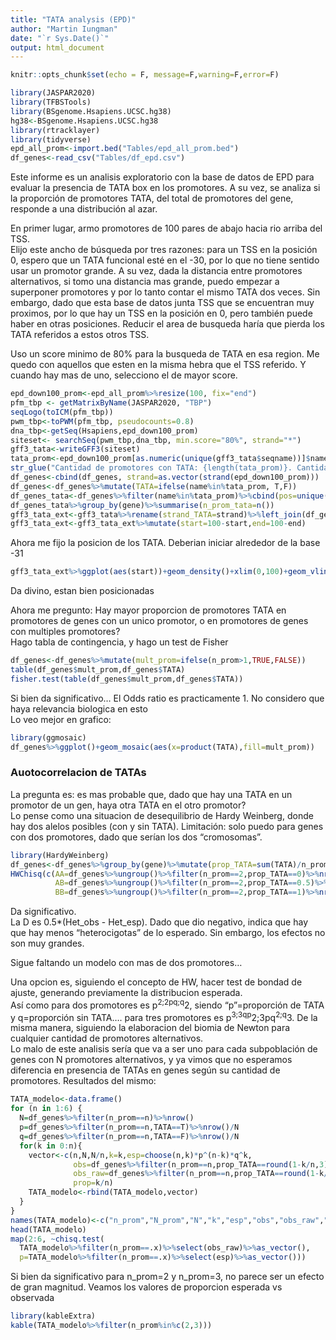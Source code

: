 ```yaml
---
title: "TATA analysis (EPD)"
author: "Martin Iungman"
date: "`r Sys.Date()`"
output: html_document
---
```


```r
knitr::opts_chunk$set(echo = F, message=F,warning=F,error=F)
```

```r
library(JASPAR2020)
library(TFBSTools)
library(BSgenome.Hsapiens.UCSC.hg38)
hg38<-BSgenome.Hsapiens.UCSC.hg38
library(rtracklayer)
library(tidyverse)
epd_all_prom<-import.bed("Tables/epd_all_prom.bed")
df_genes<-read_csv("Tables/df_epd.csv")
```

Este informe es un analisis exploratorio con la base de datos de EPD para evaluar la presencia de TATA box en los promotores. A su vez, se analiza si la proporción de promotores TATA, del total de promotores del gene, responde a una distribución al azar.   

En primer lugar, armo promotores de 100 pares de abajo hacia rio arriba del TSS.\
Elijo este ancho de búsqueda por tres razones: para un TSS en la posición 0, espero que un TATA funcional esté en el -30, por lo que no tiene sentido usar un promotor grande. A su vez, dada la distancia entre promotores alternativos, si tomo una distancia mas grande, puedo empezar a superponer promotores y por lo tanto contar el mismo TATA dos veces. Sin embargo, dado que esta base de datos junta TSS que se encuentran muy proximos, por lo que hay un TSS en la posición en 0, pero también puede haber en otras posiciones. Reducir el area de busqueda haría que pierda los TATA referidos a estos otros TSS.  

Uso un score minimo de 80% para la busqueda de TATA en esa region. Me quedo con aquellos que esten en la misma hebra que el TSS referido.
Y cuando hay mas de uno, selecciono el de mayor score. 
```r
epd_down100_prom<-epd_all_prom%>%resize(100, fix="end")
pfm_tbp <- getMatrixByName(JASPAR2020, "TBP")
seqLogo(toICM(pfm_tbp))
pwm_tbp<-toPWM(pfm_tbp, pseudocounts=0.8)
dna_tbp<-getSeq(Hsapiens,epd_down100_prom)
siteset<- searchSeq(pwm_tbp,dna_tbp, min.score="80%", strand="*")
gff3_tata<-writeGFF3(siteset)
tata_prom<-epd_down100_prom[as.numeric(unique(gff3_tata$seqname))]$name
str_glue("Cantidad de promotores con TATA: {length(tata_prom)}. Cantidad de genes asociados: {epd_down100_prom[as.numeric(unique(gff3_tata$seqname))]$gene%>%unique()%>%length()}")
df_genes<-cbind(df_genes, strand=as.vector(strand(epd_down100_prom)))
df_genes<-df_genes%>%mutate(TATA=ifelse(name%in%tata_prom, T,F))
df_genes_tata<-df_genes%>%filter(name%in%tata_prom)%>%cbind(pos=unique(gff3_tata$seqname))
df_genes_tata%>%group_by(gene)%>%summarise(n_prom_tata=n())
gff3_tata_ext<-gff3_tata%>%rename(strand_TATA=strand)%>%left_join(df_genes_tata, by=c("seqname"="pos"))%>%filter(strand_TATA==strand)%>%group_by(name)%>%filter(score.x==max(score.x))
gff3_tata_ext<-gff3_tata_ext%>%mutate(start=100-start,end=100-end)
``` 

Ahora me fijo la posicion de los TATA. Deberian iniciar alrededor de la base -31
```r
gff3_tata_ext%>%ggplot(aes(start))+geom_density()+xlim(0,100)+geom_vline(xintercept = 31,linetype="dashed")
```
 
Da divino, estan bien posicionadas

Ahora me pregunto: Hay mayor proporcion de promotores TATA en promotores de genes con un unico promotor, o en promotores de genes con multiples promotores?  
Hago tabla de contingencia, y hago un test de Fisher

```r
df_genes<-df_genes%>%mutate(mult_prom=ifelse(n_prom>1,TRUE,FALSE))
table(df_genes$mult_prom,df_genes$TATA)
fisher.test(table(df_genes$mult_prom,df_genes$TATA))
```

Si bien da significativo... El Odds ratio es practicamente 1. No considero que haya relevancia biologica en esto  
Lo veo mejor en grafico:  

```r
library(ggmosaic)
df_genes%>%ggplot()+geom_mosaic(aes(x=product(TATA),fill=mult_prom))
```

### Auotocorrelacion de TATAs
La pregunta es: es mas probable que, dado que hay una TATA en un promotor de un gen, haya otra TATA en el otro promotor?  
Lo pense como una situacion de desequilibrio de Hardy Weinberg, donde hay dos alelos posibles (con y sin TATA). Limitación: solo puedo para genes con dos promotores, dado que serían los dos "cromosomas".

```r
library(HardyWeinberg)
df_genes<-df_genes%>%group_by(gene)%>%mutate(prop_TATA=sum(TATA)/n_prom)
HWChisq(c(AA=df_genes%>%ungroup()%>%filter(n_prom==2,prop_TATA==0)%>%nrow()/2,
          AB=df_genes%>%ungroup()%>%filter(n_prom==2,prop_TATA==0.5)%>%nrow()/2,
          BB=df_genes%>%ungroup()%>%filter(n_prom==2,prop_TATA==1)%>%nrow()/2))
```

Da significativo.  
La D es 0.5*(Het_obs - Het_esp). Dado que dio negativo, indica que hay que hay menos "heterocigotas" de lo esperado. Sin embargo, los efectos no son muy grandes. 

Sigue faltando un modelo con mas de dos promotores...

Una opcion es, siguiendo el concepto de HW, hacer test de bondad de ajuste, generando previamente la distribucion esperada.  
Así como para dos promotores es p^2;2pq;q^2, siendo "p"=proporción de TATA y q=proporción sin TATA.... para tres promotores es p^3;3qp^2;3pq^2;q^3. De la misma manera, siguiendo la elaboracion del biomia de Newton para cualquier cantidad de promotores alternativos.  
Lo malo de este analisis sería que va a ser uno para cada subpoblación de genes con N promotores alternativos, y ya vimos que no esperamos diferencia en presencia de TATAs en genes según su cantidad de promotores. 
Resultados del mismo:

```r
TATA_modelo<-data.frame()
for (n in 1:6) {
  N=df_genes%>%filter(n_prom==n)%>%nrow()
  p=df_genes%>%filter(n_prom==n,TATA==T)%>%nrow()/N
  q=df_genes%>%filter(n_prom==n,TATA==F)%>%nrow()/N
  for(k in 0:n){
    vector<-c(n,N,N/n,k=k,esp=choose(n,k)*p^(n-k)*q^k,
              obs=df_genes%>%filter(n_prom==n,prop_TATA==round(1-k/n,3))%>%nrow()/N,
              obs_raw=df_genes%>%filter(n_prom==n,prop_TATA==round(1-k/n,3))%>%nrow()/n,
              prop=k/n)
    TATA_modelo<-rbind(TATA_modelo,vector)
  }
}
names(TATA_modelo)<-c("n_prom","N_prom","N","k","esp","obs","obs_raw","prop_TATA")
head(TATA_modelo)
map(2:6, ~chisq.test(
  TATA_modelo%>%filter(n_prom==.x)%>%select(obs_raw)%>%as_vector(), 
  p=TATA_modelo%>%filter(n_prom==.x)%>%select(esp)%>%as_vector()))

```

Si bien da significativo para n_prom=2 y n_prom=3, no parece ser un efecto de gran magnitud. Veamos los valores de proporcion esperada vs observada  

```r
library(kableExtra)
kable(TATA_modelo%>%filter(n_prom%in%c(2,3)))
```
